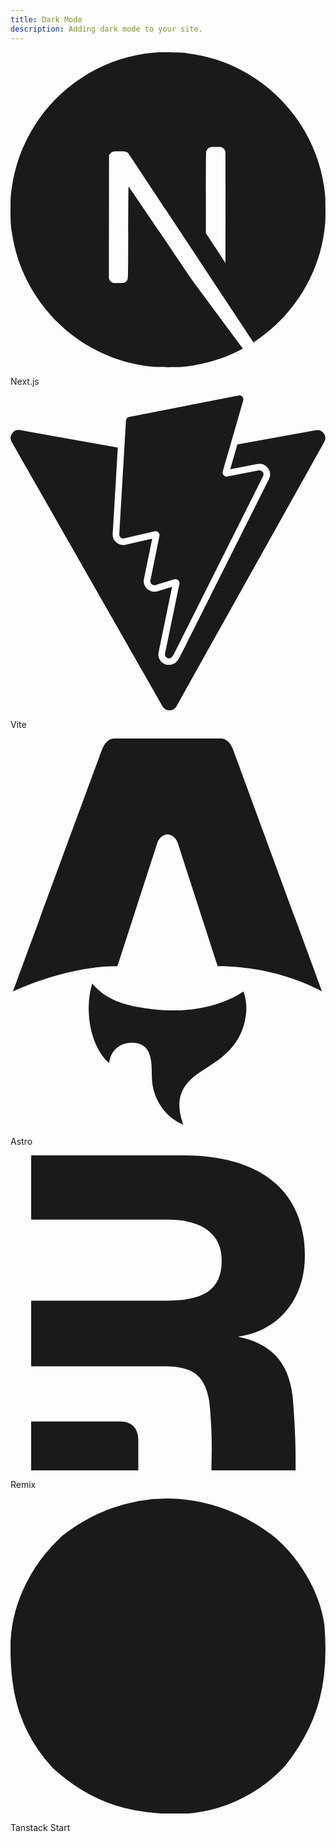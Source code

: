 ```yaml
---
title: Dark Mode
description: Adding dark mode to your site.
---
```


<div className="grid sm:grid-cols-2 gap-4 sm:gap-6">
  <LinkedCard href="/docs/dark-mode/next">
    <svg
      role="img"
      viewBox="0 0 24 24"
      xmlns="http://www.w3.org/2000/svg"
      className="w-10 h-10"
      fill="currentColor"
    >
      <title>Next.js</title>
      <path d="M11.5725 0c-.1763 0-.3098.0013-.3584.0067-.0516.0053-.2159.021-.3636.0328-3.4088.3073-6.6017 2.1463-8.624 4.9728C1.1004 6.584.3802 8.3666.1082 10.255c-.0962.659-.108.8537-.108 1.7474s.012 1.0884.108 1.7476c.652 4.506 3.8591 8.2919 8.2087 9.6945.7789.2511 1.6.4223 2.5337.5255.3636.04 1.9354.04 2.299 0 1.6117-.1783 2.9772-.577 4.3237-1.2643.2065-.1056.2464-.1337.2183-.1573-.0188-.0139-.8987-1.1938-1.9543-2.62l-1.919-2.592-2.4047-3.5583c-1.3231-1.9564-2.4117-3.556-2.4211-3.556-.0094-.0026-.0187 1.5787-.0235 3.509-.0067 3.3802-.0093 3.5162-.0516 3.596-.061.115-.108.1618-.2064.2134-.075.0374-.1408.0445-.495.0445h-.406l-.1078-.068a.4383.4383 0 01-.1572-.1712l-.0493-.1056.0053-4.703.0067-4.7054.0726-.0915c.0376-.0493.1174-.1125.1736-.143.0962-.047.1338-.0517.5396-.0517.4787 0 .5584.0187.6827.1547.0353.0377 1.3373 1.9987 2.895 4.3608a10760.433 10760.433 0 004.7344 7.1706l1.9002 2.8782.096-.0633c.8518-.5536 1.7525-1.3418 2.4657-2.1627 1.5179-1.7429 2.4963-3.868 2.8247-6.134.0961-.6591.1078-.854.1078-1.7475 0-.8937-.012-1.0884-.1078-1.7476-.6522-4.506-3.8592-8.2919-8.2087-9.6945-.7672-.2487-1.5836-.42-2.4985-.5232-.169-.0176-1.0835-.0366-1.6123-.037zm4.0685 7.217c.3473 0 .4082.0053.4857.047.1127.0562.204.1642.237.2767.0186.061.0234 1.3653.0186 4.3044l-.0067 4.2175-.7436-1.14-.7461-1.14v-3.066c0-1.982.0093-3.0963.0234-3.1502.0375-.1313.1196-.2346.2323-.2955.0961-.0494.1313-.054.4997-.054z" />
    </svg>
    <p className="font-medium mt-2">Next.js</p>
  </LinkedCard>
  <LinkedCard href="/docs/dark-mode/vite">
    <svg
      role="img"
      viewBox="0 0 24 24"
      xmlns="http://www.w3.org/2000/svg"
      className="w-10 h-10"
      fill="currentColor"
    >
      <title>Vite</title>
      <path d="m8.286 10.578.512-8.657a.306.306 0 0 1 .247-.282L17.377.006a.306.306 0 0 1 .353.385l-1.558 5.403a.306.306 0 0 0 .352.385l2.388-.46a.306.306 0 0 1 .332.438l-6.79 13.55-.123.19a.294.294 0 0 1-.252.14c-.177 0-.35-.152-.305-.369l1.095-5.301a.306.306 0 0 0-.388-.355l-1.433.435a.306.306 0 0 1-.389-.354l.69-3.375a.306.306 0 0 0-.37-.36l-2.32.536a.306.306 0 0 1-.374-.316zm14.976-7.926L17.284 3.74l-.544 1.887 2.077-.4a.8.8 0 0 1 .84.369.8.8 0 0 1 .034.783L12.9 19.93l-.013.025-.015.023-.122.19a.801.801 0 0 1-.672.37.826.826 0 0 1-.634-.302.8.8 0 0 1-.16-.67l1.029-4.981-1.12.34a.81.81 0 0 1-.86-.262.802.802 0 0 1-.165-.67l.63-3.08-2.027.468a.808.808 0 0 1-.768-.233.81.81 0 0 1-.217-.6l.389-6.57-7.44-1.33a.612.612 0 0 0-.64.906L11.58 23.691a.612.612 0 0 0 1.066-.004l11.26-20.135a.612.612 0 0 0-.644-.9z" />
    </svg>
    <p className="font-medium mt-2">Vite</p>
  </LinkedCard>
  <LinkedCard href="/docs/dark-mode/astro">
    <svg
      role="img"
      viewBox="0 0 64 79"
      xmlns="http://www.w3.org/2000/svg"
      className="w-10 h-10"
      fill="currentColor"
    >
      <path d="M19.9924 65.9282C16.1165 62.432 14.9851 55.0859 16.5999 49.7638C19.3998 53.1193 23.2793 54.1822 27.2977 54.7822C33.5013 55.7081 39.5937 55.3618 45.3565 52.5637C46.0158 52.2434 46.625 51.8174 47.3454 51.386C47.8861 52.9341 48.0268 54.497 47.838 56.0877C47.3787 59.9617 45.4251 62.9542 42.3177 65.2227C41.0752 66.13 39.7604 66.9411 38.4771 67.7967C34.5346 70.4262 33.4679 73.5095 34.9494 77.9946C34.9846 78.1038 35.0161 78.2131 35.0957 78.4797C33.0828 77.5909 31.6124 76.2965 30.4921 74.5946C29.3088 72.7984 28.7458 70.8114 28.7162 68.6615C28.7014 67.6152 28.7014 66.5597 28.5588 65.5282C28.2107 63.0135 27.0144 61.8876 24.7608 61.8227C22.4479 61.7561 20.6183 63.1672 20.1331 65.3893C20.0961 65.5597 20.0424 65.7282 19.9887 65.9263L19.9924 65.9282Z" />
      <path d="M0.5 51.3932C0.5 51.3932 11.0979 46.2433 21.7254 46.2433L29.7382 21.5069C30.0381 20.3106 30.9141 19.4977 31.9029 19.4977C32.8918 19.4977 33.7677 20.3106 34.0677 21.5069L42.0804 46.2433C54.6672 46.2433 63.3058 51.3932 63.3058 51.3932C63.3058 51.3932 45.3044 2.47586 45.2692 2.37772C44.7526 0.931458 43.8804 0 42.7045 0H21.1032C19.9273 0 19.0903 0.931458 18.5384 2.37772C18.4995 2.47401 0.5 51.3932 0.5 51.3932Z" />
    </svg>
    <p className="font-medium mt-2">Astro</p>
  </LinkedCard>
  <LinkedCard href="/docs/dark-mode/remix">
    <svg
      role="img"
      viewBox="0 0 24 24"
      xmlns="http://www.w3.org/2000/svg"
      className="w-10 h-10"
      fill="currentColor"
    >
      <title>Remix</title>
      <path d="M21.511 18.508c.216 2.773.216 4.073.216 5.492H15.31c0-.309.006-.592.011-.878.018-.892.036-1.821-.109-3.698-.19-2.747-1.374-3.358-3.55-3.358H1.574v-5h10.396c2.748 0 4.122-.835 4.122-3.049 0-1.946-1.374-3.125-4.122-3.125H1.573V0h11.541c6.221 0 9.313 2.938 9.313 7.632 0 3.511-2.176 5.8-5.114 6.182 2.48.497 3.93 1.909 4.198 4.694ZM1.573 24v-3.727h6.784c1.133 0 1.379.84 1.379 1.342V24Z" />
    </svg>
    <p className="font-medium mt-2">Remix</p>
  </LinkedCard>
   <LinkedCard href="/docs/dark-mode/tanstack-start">
    <svg
      role="img"
      viewBox="0 0 24 24"
      xmlns="http://www.w3.org/2000/svg"
      className="w-10 h-10"
      fill="currentColor"
    >
      <title>TanStack Start</title>
      <path d="M4.21484 3.26562C8.89465 -0.395546 14.8069 -0.404459 19.5635 3.13379C21.5253 4.69462 23.0656 7.22851 23.4219 9.7002C23.7472 13.7749 23.0912 16.8295 20.5381 20.0479C18.7827 21.9626 16.3264 23.2048 13.7686 23.4785L13.2646 23.5195C9.44698 23.6499 6.44945 22.8026 3.60059 20.207C1.07955 17.495 0.403999 14.4815 0.510742 10.8203L0.509766 10.8193C0.667956 7.95949 2.09862 5.2456 4.21484 3.26562Z" stroke="currentColor"/>
      <path d="M10.4293 5.06505L10.2975 5.72423L10.9674 5.66075C11.1582 5.64258 11.3489 5.62373 11.5446 5.60509C12.5137 5.68613 13.0907 6.11013 13.8199 6.90587C13.9408 7.11526 13.961 7.15767 13.9733 7.21153C13.9779 7.23204 13.9811 7.25473 13.984 7.2838H11.5416L12.1989 8.09727C12.3278 8.25703 12.3273 8.25777 12.4586 8.42052V8.41954C12.9275 9.03037 13.113 9.27791 13.2106 9.47618C13.2806 9.6187 13.3023 9.7307 13.3385 10.0543L12.8903 9.97325L12.8854 9.97227L12.3698 9.87755C11.686 9.65053 11.1591 9.27999 10.4948 8.80626L9.41956 8.03868L9.71741 9.32677L9.9176 10.1891L10.1793 11.3346V11.3375C10.2225 11.5228 10.2657 11.7082 10.3102 11.899V11.9C10.5951 13.1588 10.7749 14.3991 10.8981 15.694L10.941 16.1471H15.2272L14.8278 16.7467L15.6158 16.857C15.7807 16.8802 15.9456 16.9026 16.1149 16.9264C16.9803 17.1459 17.7338 17.6725 18.4215 18.3639C19.0215 18.9671 19.5486 19.6741 20.0455 20.3717C18.49 22.0021 16.4005 23.1074 14.1735 23.2916C10.5538 23.4915 7.73546 22.9809 4.85413 20.7789C4.77542 20.6609 4.69637 20.5428 4.61682 20.4234C5.9555 18.5753 7.25869 17.3153 9.40979 16.5983L9.76526 16.4791L9.75159 16.1051L9.51331 9.67149L9.49573 9.19005H8.06213L8.03772 9.66368C8.02873 9.83445 8.01862 10.0052 8.0094 10.1803C7.7927 11.0474 7.38263 11.7696 6.88635 12.5504C6.82445 12.4259 6.77249 12.3092 6.73108 12.191C6.65069 11.9616 6.59634 11.7155 6.5553 11.3941L6.51819 11.0455V11.0436L6.45764 10.3873C6.44328 10.2217 6.4285 10.056 6.4137 9.88536L6.30725 8.65196L5.52795 9.6129L5.23108 9.97813L4.84631 10.443L4.84436 10.4449C4.7242 10.5912 4.60352 10.7371 4.4801 10.8873C4.4467 9.81036 4.52684 8.99732 5.11975 8.09239C5.60552 7.56499 5.60205 7.5697 6.01135 7.20274L6.49182 6.77208L5.95471 6.41466C5.82269 6.32665 5.69052 6.23886 5.55725 6.15001C5.57305 6.10261 5.58919 6.05517 5.6051 6.00743C6.34433 5.72173 7.26719 5.83457 8.14612 6.11583L8.48792 6.2252L8.70081 5.93614C8.83278 5.75704 8.96457 5.57727 9.10022 5.39317C9.48994 4.93914 9.72956 4.73685 9.97717 4.62657C10.1265 4.56006 10.2995 4.52108 10.5426 4.49767C10.5052 4.68482 10.4676 4.87383 10.4293 5.06505Z" stroke="currentColor"/>
    </svg>
    <p className="font-medium mt-2">Tanstack Start</p>
  </LinkedCard>
</div>

